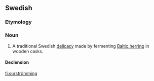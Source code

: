 ==Swedish==
{{wikipedia|lang=sv}}

===Etymology===
{{etycomp|word1=sur|trans1=sour|word2=strömming|trans2=Baltic herring}}

===Noun===
{{infl|sv|noun|head='''[[sur]][[strömming]]'''}}

# A traditional Swedish [[delicacy]] made by fermenting [[Baltic herring]] in wooden casks.

====Declension====
{{sv-noun-reg-ar|stem=surströmming}}

[[fi:surströmming]]